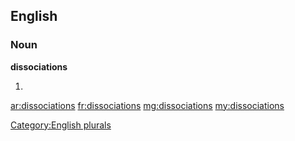 ==English==

===Noun===
'''dissociations'''

# {{plural of|[[dissociation]]}}

[[Category:English plurals]]

[[ar:dissociations]]
[[fr:dissociations]]
[[mg:dissociations]]
[[my:dissociations]]
